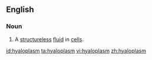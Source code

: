 ==English==

===Noun===
{{en-noun}}

# {{microbiology}} A [[structureless]] [[fluid]] in [[cells]].

[[id:hyaloplasm]]
[[ta:hyaloplasm]]
[[vi:hyaloplasm]]
[[zh:hyaloplasm]]